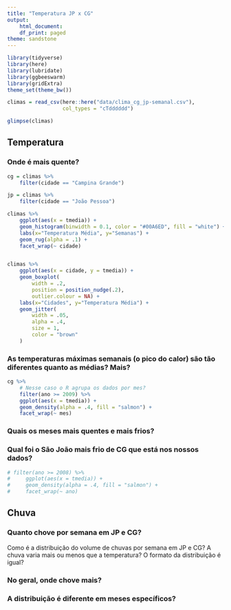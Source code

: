 ```yaml
---
title: "Temperatura JP x CG"
output:
    html_document:
    df_print: paged
theme: sandstone
---
```


```r
library(tidyverse)
library(here)
library(lubridate)
library(ggbeeswarm)
library(gridExtra)
theme_set(theme_bw())
```

```r
climas = read_csv(here::here("data/clima_cg_jp-semanal.csv"), 
                  col_types = "cTdddddd")

glimpse(climas)
```

## Temperatura

### Onde é mais quente?

```r
cg = climas %>% 
    filter(cidade == "Campina Grande") 

jp = climas %>% 
    filter(cidade == "João Pessoa")

climas %>% 
    ggplot(aes(x = tmedia)) + 
    geom_histogram(binwidth = 0.1, color = "#00A6ED", fill = "white") + 
    labs(x="Temperatura Média", y="Semanas") +
    geom_rug(alpha = .1) + 
    facet_wrap(~ cidade)


climas %>%
    ggplot(aes(x = cidade, y = tmedia)) +
    geom_boxplot(
        width = .2, 
        position = position_nudge(.2), 
        outlier.colour = NA) +
    labs(x="Cidades", y="Temperatura Média") + 
    geom_jitter(
        width = .05,
        alpha = .4,
        size = 1,
        color = "brown"
    )

```



### As temperaturas máximas semanais (o pico do calor) são tão diferentes quanto as médias? Mais?  

```r
cg %>%
    # Nesse caso o R agrupa os dados por mes?
    filter(ano >= 2009) %>%
    ggplot(aes(x = tmedia)) +
    geom_density(alpha = .4, fill = "salmon") +
    facet_wrap(~ mes)
```

### Quais os meses mais quentes e mais frios? 


### Qual foi o São João  mais frio de CG que está nos nossos dados?

```r
# filter(ano >= 2008) %>% 
#     ggplot(aes(x = tmedia)) + 
#     geom_density(alpha = .4, fill = "salmon") + 
#     facet_wrap(~ ano)
```


## Chuva

### Quanto chove por semana em JP e CG?

Como é a distribuição do volume de chuvas por semana em JP e CG? A chuva varia mais ou menos que a temperatura? O formato da distribuição é igual? 

### No geral, onde chove mais?

### A distribuição é diferente em meses específicos? 

